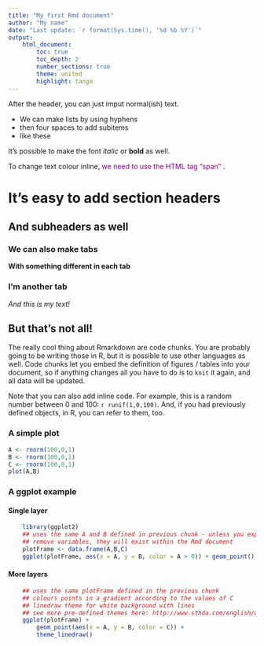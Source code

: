 ```yaml
---
title: "My first Rmd document"
author: "My name"
date: "Last update: `r format(Sys.time(), '%d %b %Y')`"
output: 
    html_document:
        toc: true
        toc_depth: 2
        number_sections: true
        theme: united
        highlight: tango
---
```


After the header, you can just imput normal(ish) text.

- We can make lists by using hyphens
+ then four spaces to add subitems
+ like these

It's possible to make the font _italic_ or **bold** as well.

To change text colour inline, <span style="color:purple"> we need to use the HTML tag "span" </span>.

# It's easy to add section headers

## And subheaders as well {.tabset .tabset-pills}

### We can also make tabs

**With something different in each tab**

### I'm another tab

_And this is my text!_

## But that's not all! {.tabset .tabset-pills}

The really cool thing about Rmarkdown are code chunks. You are probably going to be writing those in R, but it is possible to use other languages as well. Code chunks let you embed the definition of figures / tables into your document, so if anything changes all you have to do is to `knit` it again, and all data will be updated.

Note that you can also add inline code. For example, this is a random number between 0 and 100: `r runif(1,0,100)`. And, if you had previously defined objects, in R, you can refer to them, too.

### A simple plot

```r
A <- rnorm(100,0,1)
B <- rnorm(100,0,1)
C <- rnorm(100,0,1)
plot(A,B)
```

### A ggplot example {.tabset .tabset-pills}

#### Single layer
```r
	library(ggplot2)
	## uses the same A and B defined in previous chunk - unless you explicitly 
	## remove variables, they will exist within the Rmd document
	plotFrame <- data.frame(A,B,C)
	ggplot(plotFrame, aes(x = A, y = B, color = A > 0)) + geom_point()
```

#### More layers
```r
	## uses the same plotFrame defined in the previous chunk
	## colours points in a gradient according to the values of C
	## linedraw theme for white background with lines
	## see more pre-defined themes here: http://www.sthda.com/english/wiki/ggplot2-themes-and-background-colors-the-3-elements
	ggplot(plotFrame) +
		geom_point(aes(x = A, y = B, color = C)) +
		theme_linedraw()
```